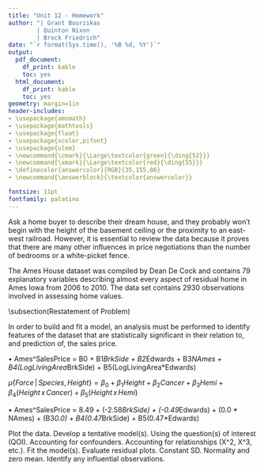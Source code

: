 ```yaml
---
title: "Unit 12 - Homework"
author: "| Grant Bourzikas
        | Quinton Nixon
        | Brock Friedrich"
date: "`r format(Sys.time(), '%B %d, %Y')`"
output:
  pdf_document:
    df_print: kable
    toc: yes
  html_document:
    df_print: kable
    toc: yes
geometry: margin=1in
header-includes:
- \usepackage{amsmath}
- \usepackage{mathtools}
- \usepackage{float}
- \usepackage{xcolor,pifont}
- \usepackage{ulem}
- \newcommand{\cmark}{\Large\textcolor{green}{\ding{52}}}
- \newcommand{\xmark}{\Large\textcolor{red}{\ding{55}}}
- \definecolor{answercolor}{RGB}{35,155,86}
- \newcommand{\answerblock}{\textcolor{answercolor}}

fontsize: 11pt
fontfamily: palatino
---
```



\noindent\makebox[\linewidth]{\rule{\textwidth}{0.4pt}}
\section*{Introduction}
Ask a home buyer to describe their dream house, and they probably won't begin with the height of the basement ceiling or the proximity to an east-west railroad.   However, it is essential to review the data because it proves that there are many other influences in price negotiations than the number of bedrooms or a white-picket fence.



\noindent\makebox[\linewidth]{\rule{\textwidth}{0.4pt}}
\section{Data Synopsis}
The Ames House dataset was compiled by Dean De Cock and contains 79 explanatory variables describing almost every aspect of residual home in Ames Iowa from 2006 to 2010.
  The data set contains 2930 observations involved in assessing home values. 

\noindent\makebox[\linewidth]{\rule{\textwidth}{0.4pt}}
\section{Analysis Question 1}


<!-- 
1)	ANALYSIS 1: Assume that Century 21 Ames (a real estate company) in Ames, Iowa has commissioned you to answer a very important question with respect to their business.  Century 21 Ames only sells houses in the NAmes, Edwards and BrkSide neighborhoods and would like to simply get an estimate of how the SalePrice of the house is related to the square footage of the living area of the house (GrLIvArea) and if the SalesPrice (and its relationship to square footage) depends on which neighborhood the house is located in. Build and fit a model that will answer this question, keeping in mind that realtors prefer to talk about living area in increments of 100 sq. ft. Provide your client with the estimate (or estimates if it varies by neighborhood) as well as confidence intervals for any estimate(s) you provide. It turns out that Century 21’s leadership team has a member that has some statistical background. Therefore, make sure and provide evidence that the model assumptions are met and that any suspicious observations (outliers / influential observations) have been identified and addressed. Finally, of course, provide your client with a well written conclusion that quantifies the relationship between living area and sale price with respect to these three neighborhoods. Remember that the company is only concerned with the three neighborhoods they sell in.  

Neighborhoods:
field_name : full_name
NAmes =	North Ames
Edwards =	Edwards
BrkSide =	Brookside

-->

\subsection(Restatement of Problem)
<!-- 
a.	EstimateL SalePrice relation to Square Footage. Are they related? Does the strength of relationship vary by neighborhood??
  i.	Address assumptions
  ii.	Provide an estimate and confidence interval
  iii.	Address suspicious observations
  iv.	Conclusion reported in increments of 100 sq.ft.

-->

In order to build and fit a model, an analysis must be performed to identify features of the dataset that are statistically significant in their relation to, and prediction of, the sales price.


•	Ames^SalesPrice = B0 + B1*BrkSide + B2*Edwards + B3*NAmes + B4(LogLivingArea*BrkSide) + B5(LogLivingArea*Edwards)

$\hat\mu\{Force\,|\,Species, \,Height\} = \beta_0 + \beta_1Height + \beta_2Cancer+ \beta_3Hemi + \beta_4(Height\, x\, Cancer) + \beta_5(Height\, x\, Hemi)$


•	Ames^SalesPrice = 8.49 + (-2.58*BrkSide) + (-0.49*Edwards)  + (0.0 * NAmes) + (B3*0.0) + B4(0.47*BrkSide) + B5(0.47*Edwards)

<!--
Potential Objectives:
-  ~~Adjusting for a large set of explanatory variables.~~
-  ~~Fishing for an explanation.~~
-  Prediction
-->


Plot the data.
Develop a tentative model(s).
Using the question(s) of interest (QOI).
Accounting for confounders.
Accounting for relationships (X^2, X^3, etc.).
Fit the model(s).
Evaluate residual plots.
Constant SD.
Normality and zero mean.
Identify any influential observations.



\noindent\makebox[\linewidth]{\rule{\textwidth}{0.4pt}}
\section{Analysis Question 2}
<!-- 
2)	ANALYSIS 2: Build the most predictive model for sales prices of homes in all of Ames Iowa.  This includes all neighborhoods. Your group is limited to only the techniques we have learned in 6371 (no random forests or other methods we have not yet covered).  Specifically, you should produce 4 models: one from forward selection, one from backwards elimination, one from stepwise selection, and one that you build custom.  The custom model could be one of the three preceding models or one that you build by adding or subtracting variables at your will.  Generate an adjusted R2, CV Press and Kaggle Score for each of these models and clearly describe which model you feel is the best in terms of being able to predict future sale prices of homes in Ames, Iowa.  In your paper, please include a table similar to the one below.  The group with the lowest public Kaggle score will receive an extra 3 bonus points on the final exam!   -->
<!-- Quick note on Kaggle completion:  We only have one course under our belts so far (almost), but you can compete in this competition with the tools you have now (top 40th percentile or better!). After your next course (6372), you will really be able to do well (top 25th percentile or better!). With these skills as well as the skills you pick up in Data Mining and Quantifying the World, you will be able to compete with anyone!	 
-->

